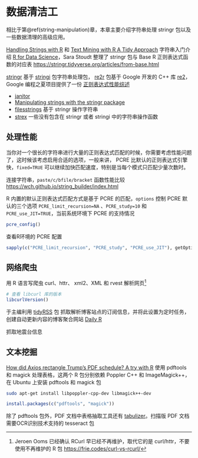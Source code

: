 # 数据清洁工 {#data-cleaning}

相比于第\@ref(string-manipulation)章，本章主要介绍字符串处理 stringr 包以及一些数据清理的高级应用。

[Handling Strings with R](https://www.gastonsanchez.com/r4strings/) 和 [Text Mining with R A Tidy Approach](https://www.tidytextmining.com/) 字符串入门介绍 [R for Data Science](https://r4ds.had.co.nz/strings.html)，Sara Stoudt 整理了 stringr 包与 Base R 正则表达式函数的对应表 <https://stringr.tidyverse.org/articles/from-base.html>

[stringr](https://stringr.tidyverse.org/) 基于 [stringi](https://github.com/gagolews/stringi) 包字符串处理包， [re2r](https://github.com/qinwf/re2r/) 包基于 Google 开发的 C++ 库 [re2](https://github.com/google/re2)，Google 编程之夏项目提供了一份 [正则表达式性能综述](https://github.com/rstats-gsoc/gsoc2016/wiki/re2-regular-expressions)

- [janitor](https://github.com/sfirke/janitor)
- [Manipulating strings with the stringr package](https://www.brodrigues.co/blog/2019-02-10-stringr_package/)
- [filesstrings](https://github.com/rorynolan/filesstrings) 基于 stringr 操作字符串
- [strex](https://github.com/rorynolan/strex) 一些没有包含在 stringr 或者 stringi 中的字符串操作函数



## 处理性能 {#performance}

当你对一个很长的字符串进行大量的正则表达式匹配的时候，你需要考虑性能问题了，这时候该考虑启用合适的选项，一般来讲， PCRE 比默认的正则表达式引擎快，`fixed=TRUE` 可以继续加快匹配速度，特别是当每个模式只匹配少量次数时。

连接字符串，`paste/c/bfile/bracket` 函数性能比较
<https://wch.github.io/string_builder/index.html>

R 内置的默认正则表达式匹配方式是基于 PCRE 的匹配，`options` 控制 PCRE 默认的三个选项 `PCRE_limit_recursion=NA` 、`PCRE_study=10` 和 `PCRE_use_JIT=TRUE`，当前系统环境下 PCRE 的支持情况

```r
pcre_config()
```

查看R环境的 PCRE 配置

```r
sapply(c("PCRE_limit_recursion", "PCRE_study", "PCRE_use_JIT"), getOption)
```


## 网络爬虫 {#Web-crawler}

用 R 语言写爬虫 curl、httr、 xml2、XML 和 rvest 解析网页[^RCurl]

```r
# 查看 libcurl 库的版本
libcurlVersion()
```

于主编利用 [tidyRSS](https://github.com/RobertMyles/tidyRSS) 包 抓取解析博客站点的订阅信息，并将此设置为定时任务，创建自动更新内容的博客聚合网站 [Daily R](https://dailyr.netlify.com/)

抓取地震台信息

[^RCurl]: Jeroen Ooms 已经确认 RCurl 早已经不再维护，取代它的是 curl/httr，不要使用不再维护的 R 包 <https://frie.codes/curl-vs-rcurl/>

## 文本挖掘 {#text-mining}

[How did Axios rectangle Trump's PDF schedule? A try with R](https://masalmon.eu/2019/02/11/trump-schedule/) 使用 pdftools 和 magick 处理表格，这两个 R 包分别依赖 Poppler C++ 和 ImageMagick++，在 Ubuntu 上安装 pdftools 和 magick 包

```bash
sudo apt-get install libpoppler-cpp-dev libmagick++-dev
```

```r
install.packages(c("pdftools", "magick"))
```

除了 pdftools 包外，PDF 文档中表格抽取工具还有 [tabulizer](https://github.com/ropensci/tabulizer)。扫描版 PDF 文档需要OCR识别技术支持的 tesseract 包
